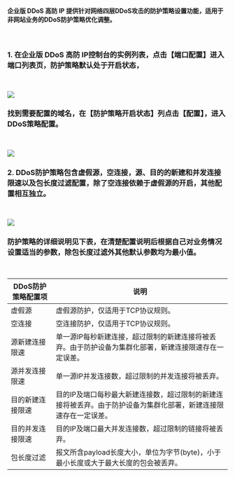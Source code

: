 #### 企业版 DDoS 高防 IP 提供针对网络四层DDoS攻击的防护策略设置功能，适用于非网站业务的DDoS防护策略优化调整。
<br>

### 1. 在企业版 DDoS 高防 IP控制台的实例列表，点击【端口配置】进入端口列表页，防护策略默认处于开启状态，
<br>

![](https://dn-odum9helk.qbox.me/FuISbla6VtaCrkdQMPlhUshZXiED)
<br>

### 找到需要配置的域名，在【防护策略开启状态】列点击【配置】，进入DDoS策略配置。
<br>

![](https://dn-odum9helk.qbox.me/Flp1Y0ETQTtOBc_qrAylk6ZI1UzQ)
<br>

### 2. DDoS防护策略包含虚假源，空连接，源、目的的新建和并发连接限速以及包长度过滤配置，除了空连接依赖于虚假源的开启，其他配置相互独立。
<br>

![](https://dn-odum9helk.qbox.me/FrgT4Nr420sbkQZi6qWiG7xyVGYN)
<br>

### 防护策略的详细说明见下表，在清楚配置说明后根据自己对业务情况设置适当的参数，除包长度过滤外其他默认参数均为最小值。
<br>


| DDoS防护策略配置项	 | 说明                                                        |
|--------------|-----------------------------------------------------------|
| 虚假源          | 虚假源防护，仅适用于TCP协议规则。                                        |
| 空连接          | 空连接防护，仅适用于TCP协议规则。                                        |
| 源新建连接限速      | 单一源IP每秒新建连接，超过限制的新建连接将被丢弃。由于防护设备为集群化部署，新建连接限速存在一定误差。      |
| 源并发连接限速      | 单一源IP并发连接数，超过限制的并发连接将被丢弃。                                 |
| 目的新建连接限速     | 目的IP及端口每秒最大新建连接数，超过限制的新建连接将被丢弃。由于防护设备为集群化部署，新建连接限速存在一定误差。 |
| 目的并发连接限速     | 目的IP及端口最大并发连接数，超过限制的链接将被丢弃。                               |
| 包长度过滤        | 报文所含payload长度大小，单位为字节\(byte\)，小于最小长度或大于最大长度的包会被丢弃。        |

<br>
